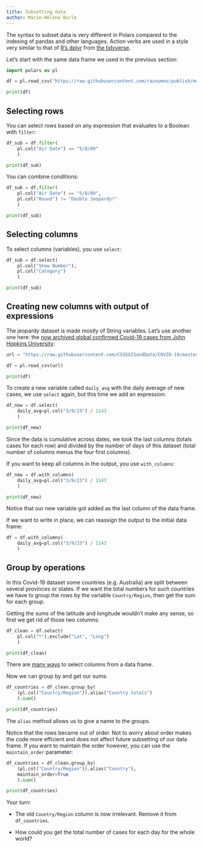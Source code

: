 ```yaml
---
title: Subsetting data
author: Marie-Hélène Burle
---
```


:::{.def}

The syntax to subset data is very different in Polars compared to the indexing of pandas and other languages. Action verbs are used in a style very similar to that of [R's dplyr](https://cran.r-project.org/web/packages/dplyr/index.html) from [the tidyverse](https://www.tidyverse.org/).

:::

Let's start with the same data frame we used in the previous section:

```python
import polars as pl

df = pl.read_csv("https://raw.githubusercontent.com/razoumov/publish/master/jeopardy.csv")

print(df)
```

## Selecting rows

You can select rows based on any expression that evaluates to a Boolean with `filter`:

```python
df_sub = df.filter(
    pl.col("Air Date") == "5/8/09"
    )

print(df_sub)
```

You can combine conditions:

```python
df_sub = df.filter(
    pl.col("Air Date") == "5/8/09",
    pl.col("Round") != "Double Jeopardy!"    
    )

print(df_sub)
```

## Selecting columns

To select columns (variables), you use `select`:

```python
df_sub = df.select(
    pl.col("Show Number"),
    pl.col("Category")
    )

print(df_sub)
```

## Creating new columns with output of expressions

The jeopardy dataset is made mostly of String variables. Let's use another one here: the [now archived global confirmed Covid-19 cases from John Hopkins University](https://github.com/CSSEGISandData/COVID-19):

```python
url = "https://raw.githubusercontent.com/CSSEGISandData/COVID-19/master/csse_covid_19_data/csse_covid_19_time_series/time_series_covid19_confirmed_global.csv"

df = pl.read_csv(url)

print(df)
```

To create a new variable called `daily_avg` with the daily average of new cases, we use `select` again, but this time we add an expression:

```python
df_new = df.select(
    daily_avg=pl.col("3/9/23") / 1143
    )

print(df_new)
```

:::{.note}

Since the data is cumulative across dates, we took the last columns (totals cases for each row) and divided by the number of days of this dataset (total number of columns menus the four first columns).

:::

If you want to keep all columns in the output, you use `with_columns`:

```python
df_new = df.with_columns(
    daily_avg=pl.col("3/9/23") / 1143
    )

print(df_new)
```

:::{.note}

Notice that our new variable got added as the last column of the data frame.

:::

If we want to write in place, we can reassign the output to the initial data frame:

```python
df = df.with_columns(
    daily_avg=pl.col("3/9/23") / 1143
    )
```

## Group by operations

In this Covid-19 dataset some countries (e.g. Australia) are split between several provinces or states. If we want the total numbers for such countries we have to group the rows by the variable `Country/Region`, then get the sum for each group.

Getting the sums of the latitude and longitude wouldn't make any sense, so first we get rid of those two columns:

```python
df_clean = df.select(
    pl.col("*").exclude("Lat", "Long")
    )

print(df_clean)
```

:::{.note}

There are [many ways](https://docs.pola.rs/user-guide/expressions/column-selections/) to select columns from a data frame.

:::

Now we can group by and get our sums:

```python
df_countries = df_clean.group_by(
    (pl.col("Country/Region")).alias("Country totals")
    ).sum()

print(df_countries)
```

:::{.note}

The `alias` method allows us to give a name to the groups.

:::

Notice that the rows became out of order. Not to worry about order makes the code more efficient and does not affect future subsetting of our data frame. If you want to maintain the order however, you can use the `maintain_order` parameter:

```python
df_countries = df_clean.group_by(
    (pl.col("Country/Region")).alias("Country"),
    maintain_order=True
    ).sum()

print(df_countries)
```

:::{.exo}

:::{.yourturn}

Your turn:

:::

- The old `Country/Region` column is now irrelevant. Remove it from `df_countries`.

- How could you get the total number of cases for each day for the whole world?

:::

<!-- To get a world total of number of cases for each day, we simply need to use the `sum` method on either the initial data frame or our  -->

<!-- ```{python} -->
<!-- df_total = df_countries.sum() -->

<!-- print(df_total) -->
<!-- ``` -->

<!-- ```{python} -->
<!-- df_total = df_clean.sum() -->

<!-- print(df_total) -->
<!-- ``` -->

<!-- ```{python} -->
<!-- df_countries = df_countries.select( -->
<!--     pl.col("*").exclude("Country/Region") -->
<!--     ) -->

<!-- print(df_countries) -->
<!-- ``` -->

<!-- ## Aggregations -->

<!-- To keep a list of all elements of the groups, we use the `agg` method: -->

<!-- ```{python} -->
<!-- df_countries = df.group_by( -->
<!--     (pl.col("Country/Region")).alias("Country"), -->
<!--     maintain_order=True -->
<!--     ).agg(pl.col("Country/Region")) -->

<!-- print(df_countries) -->
<!-- ``` -->

<!-- :::{.exo} -->

<!-- :::{.yourturn} -->

<!-- Your turn: -->

<!-- ::: -->

<!-- This doesn't show the point of the aggregation as we only see rows for which  -->

<!-- ::: -->

<!-- ```{python} -->
<!-- print( -->
<!--     df_countries.filter( -->
<!--         pl.col("Country") == "Australia" -->
<!--     ) -->
<!-- ) -->
<!-- ``` -->

<!-- ```{python} -->
<!-- df_na = df_countries.select( -->
<!--     pl.col("Country") == "France" -->
<!-- ``` -->
